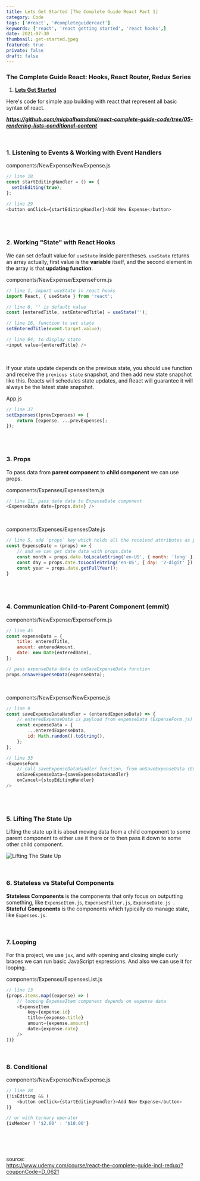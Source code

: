 ```yaml
---
title: Lets Get Started [The Complete Guide React Part 1]
category: Code
tags: ['#react', '#completeguidereact']
keywords: ['react', 'react getting started', 'react hooks',]
date: 2021-07-30
thumbnail: get-started.jpeg
featured: true
private: false
draft: false
---
```


### The Complete Guide React: Hooks, React Router, Redux Series
1. **[Lets Get Started](#)**

Here's code for simple app building with react that represent all basic syntax of react.

***https://github.com/miqbalhamdani/react-complete-guide-code/tree/05-rendering-lists-conditional-content***

<br />

### 1. Listening to Events & Working with Event Handlers
components/NewExpense/NewExpense.js
```js
// line 18
const startEditingHandler = () => {
  setIsEditing(true);
};

// line 29
<button onClick={startEditingHandler}>Add New Expense</button>
```

<br />
<br />

### 2. Working "State" with React Hooks

We can set default value for `useState` inside parentheses. `useState` returns an array actually, first value is the **variable** itself, and the second element in the array is that **updating function**.

components/NewExpense/ExpenseForm.js
```js
// line 1, import useState in react hooks
import React, { useState } from 'react';

// line 6, '' is default value
const [enteredTitle, setEnteredTitle] = useState('');

// line 16, function to set state
setEnteredTitle(event.target.value);

// line 64, to display state
<input value={enteredTitle} />
```

<br />

If your state update depends on the previous state, you should use function and receive the `previous state` snapshot, and then add new state snapshot like this.
Reacts will schedules state updates, and React will guarantee it will always be the latest state snapshot.

App.js
```js
// line 37
setExpenses((prevExpenses) => {
    return [expense, ...prevExpenses];
});
```

<br />
<br />

### 3. Props
To pass data from **parent component** to **child component** we can use props.

components/Expenses/ExpensesItem.js
```js
// line 11, pass date data to ExpenseDate component
<ExpenseDate date={props.date} />
```

<br />

components/Expenses/ExpensesDate.js
```js
// line 5, add `props` key which holds all the received attributes as properties
const ExpenseDate = (props) => {
    // and we can get date data with props.date
    const month = props.date.toLocaleString('en-US', { month: 'long' });
    const day = props.date.toLocaleString('en-US', { day: '2-digit' });
    const year = props.date.getFullYear();
}
```

<br />
<br />

### 4. Communication Child-to-Parent Component (emmit)

components/NewExpense/ExpenseForm.js
```js
// line 45
const expenseData = {
    title: enteredTitle,
    amount: enteredAmount,
    date: new Date(enteredDate),
};

// pass expenseData data to onSaveExpenseData function
props.onSaveExpenseData(expenseData);
```

<br />

components/NewExpense/NewExpense.js
```js
// line 9
const saveExpenseDataHandler = (enteredExpenseData) => {
    // enteredExpenseData is payload from expenseData (ExpenseForm.js)
    const expenseData = {
        ...enteredExpenseData,
        id: Math.random().toString(),
    };
};

// line 33
<ExpenseForm
    // call saveExpenseDataHandler function, from onSaveExpenseData (ExpenseForm.js)
    onSaveExpenseData={saveExpenseDataHandler}
    onCancel={stopEditingHandler}
/>
```

<br />
<br />

### 5. Lifting The State Up

Lifting the state up it is about moving data from a child component to some parent component to either use it there or to then pass it down to some other child component.

![Lifting The State Up](./lifting-state-up.png)

<br />

### 6. Stateless vs Stateful Components

**Stateless Components** is the components that only focus on outputting something, like `ExpenseItem.js`, `ExpensesFilter.js`, `ExpenseDate.js
`. **Stateful Components** is the components which typically do manage state, like `Expenses.js`.

<br />

### 7. Looping

For this project, we use `jsx`, and with opening and closing single curly braces we can run basic JavaScript expressions. And also we can use it for looping.

components/Expenses/ExpensesList.js
```js
// line 13
{props.items.map((expense) => (
    // looping ExpenseItem component depends on expense data
    <ExpenseItem
        key={expense.id}
        title={expense.title}
        amount={expense.amount}
        date={expense.date}
    />
))}
```

<br />

### 8. Conditional

components/NewExpense/NewExpense.js
```js
// line 28
{!isEditing && (
    <button onClick={startEditingHandler}>Add New Expense</button>
)}

// or with ternary operator
{isMember ? '$2.00' : '$10.00'}
```

<br />
<br />
<br />

source: <br />
https://www.udemy.com/course/react-the-complete-guide-incl-redux/?couponCode=D_0621
